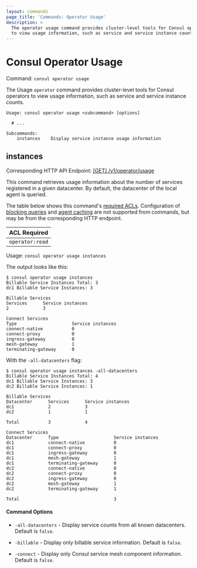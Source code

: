 ```yaml
---
layout: commands
page_title: 'Commands: Operator Usage'
description: >
  The operator usage command provides cluster-level tools for Consul operators
  to view usage information, such as service and service instance counts.
---
```


# Consul Operator Usage

Command: `consul operator usage`

The Usage `operator` command provides cluster-level tools for Consul operators
to view usage information, such as service and service instance counts.

```text
Usage: consul operator usage <subcommand> [options]

  # ...

Subcommands:
    instances    Display service instance usage information
```

## instances

Corresponding HTTP API Endpoint: [\[GET\] /v1/operator/usage](/consul/api-docs/operator/usage#operator-usage)

This command retrieves usage information about the number of services registered in a given
datacenter. By default, the datacenter of the local agent is queried.

The table below shows this command's [required ACLs](/consul/api-docs/api-structure#authentication). Configuration of
[blocking queries](/consul/api-docs/features/blocking) and [agent caching](/consul/api-docs/features/caching)
are not supported from commands, but may be from the corresponding HTTP endpoint.

| ACL Required    |
| --------------- |
| `operator:read` |

Usage: `consul operator usage instances`

The output looks like this:

```text
$ consul operator usage instances
Billable Service Instances Total: 3
dc1 Billable Service Instances: 3

Billable Services
Services      Service instances
2             3

Connect Services
Type                     Service instances
connect-native           0
connect-proxy            0
ingress-gateway          0
mesh-gateway             1
terminating-gateway      0
```

With the `-all-datacenters` flag:

```text
$ consul operator usage instances -all-datacenters
Billable Service Instances Total: 4
dc1 Billable Service Instances: 3
dc2 Billable Service Instances: 1

Billable Services
Datacenter      Services      Service instances
dc1             2             3
dc2             1             1

Total           3             4

Connect Services
Datacenter      Type                     Service instances
dc1             connect-native           0
dc1             connect-proxy            0
dc1             ingress-gateway          0
dc1             mesh-gateway             1
dc1             terminating-gateway      0
dc2             connect-native           0
dc2             connect-proxy            0
dc2             ingress-gateway          0
dc2             mesh-gateway             1
dc2             terminating-gateway      1

Total                                    3
```

#### Command Options

- `-all-datacenters` - Display service counts from all known datacenters.
  Default is `false`.

- `-billable` - Display only billable service information. Default is `false`.

- `-connect` - Display only Consul service mesh component information. Default is `false`.
